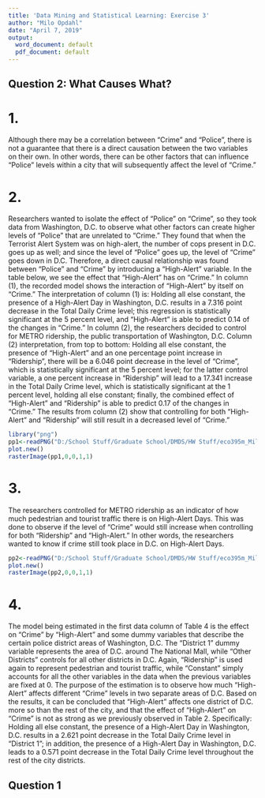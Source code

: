 ```yaml
---
title: 'Data Mining and Statistical Learning: Exercise 3'
author: "Milo Opdahl"
date: "April 7, 2019"
output:
  word_document: default
  pdf_document: default
---
```



## Question 2: What Causes What?

# 1.	
  Although there may be a correlation between "Crime" and "Police", there is not a guarantee that there is a direct causation between the two variables on their own.  In other words, there can be other factors that can influence "Police" levels within a city that will subsequently affect the level of "Crime."

# 2.	
  Researchers wanted to isolate the effect of "Police" on "Crime", so they took data from Washington, D.C. to observe what other factors can create higher levels of "Police" that are unrelated to "Crime."  They found that when the Terrorist Alert System was on high-alert, the number of cops present in D.C. goes up as well; and since the level of "Police" goes up, the level of "Crime" goes down in D.C.  Therefore, a direct causal relationship was found between "Police" and "Crime" by introducing a "High-Alert" variable.  In the table below, we see the effect that "High-Alert" has on "Crime."  In column (1), the recorded model shows the interaction of "High-Alert" by itself on "Crime."  The interpretation of column (1) is: Holding all else constant, the presence of a High-Alert Day in Washington, D.C. results in a 7.316 point decrease in the Total Daily Crime level; this regression is statistically significant at the 5 percent level, and "High-Alert" is able to predict 0.14 of the changes in "Crime."  In column (2), the researchers decided to control for METRO ridership, the public transportation of Washington, D.C.  Column (2) interpretation, from top to bottom: Holding all else constant, the presence of "High-Alert" and an one percentage point increase in "Ridership", there will be a 6.046 point decrease in the level of "Crime", which is statistically significant at the 5 percent level; for the latter control variable, a one percent increase in "Ridership" will lead to a 17.341 increase in the Total Daily Crime level, which is statistically significant at the 1 percent level, holding all else constant; finally, the combined effect of "High-Alert" and "Ridership" is able to predict 0.17 of the changes in "Crime."  The results from column (2) show that controlling for both "High-Alert" and "Ridership" will still result in a decreased level of "Crime."

```r
library("png")
pp1<-readPNG("D:/School Stuff/Graduate School/DMDS/HW Stuff/eco395m_Milo_HW/eco395m_Milo_HW/Exercise 3/Images/ex3table2.png")
plot.new()
rasterImage(pp1,0,0,1,1)
```

# 3.	
  The researchers controlled for METRO ridership as an indicator of how much pedestrian and tourist traffic there is on High-Alert Days.  This was done to observe if the level of "Crime" would still increase when controlling for both "Ridership" and "High-Alert."  In other words, the researchers wanted to know if crime still took place in D.C. on High-Alert Days.

```r
pp2<-readPNG("D:/School Stuff/Graduate School/DMDS/HW Stuff/eco395m_Milo_HW/eco395m_Milo_HW/Exercise 3/Images/ex3table4.png")
plot.new()
rasterImage(pp2,0,0,1,1)
```

# 4.	
  The model being estimated in the first data column of Table 4 is the effect on "Crime" by "High-Alert" and some dummy variables that describe the certain police district areas of Washington, D.C.  The "District 1" dummy variable represents the area of D.C. around The National Mall, while "Other Districts" controls for all other districts in D.C.  Again, "Ridership" is used again to represent pedestrian and tourist traffic, while "Constant" simply accounts for all the other variables in the data when the previous variables are fixed at 0.  The purpose of the estimation is to observe how much "High-Alert" affects different "Crime" levels in two separate areas of D.C.  Based on the results, it can be concluded that "High-Alert" affects one district of D.C. more so than the rest of the city, and that the effect of "High-Alert" on "Crime" is not as strong as we previously observed in Table 2.  Specifically: Holding all else constant, the presence of a High-Alert Day in Washington, D.C. results in a 2.621 point decrease in the Total Daily Crime level in "District 1"; in addition, the presence of a High-Alert Day in Washington, D.C. leads to a 0.571 point decrease in the Total Daily Crime level throughout the rest of the city districts.

\newpage

## Question 1

